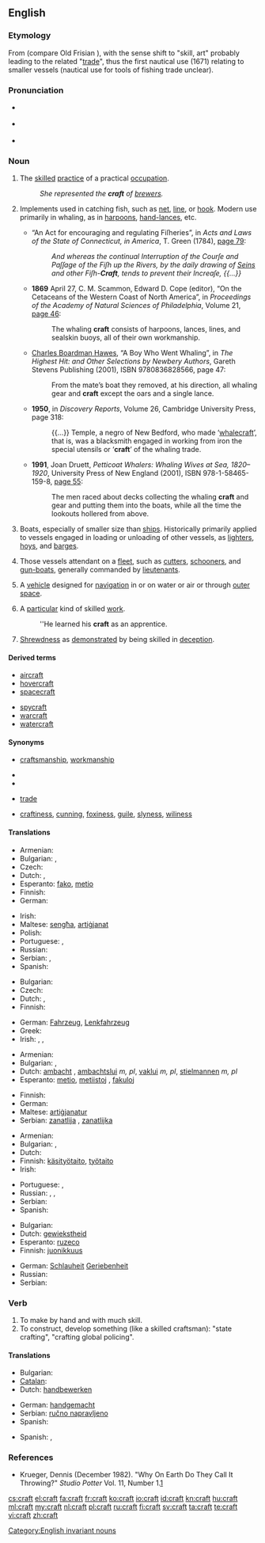 ==English==
{{wikipedia|dab=craft (disambiguation)|craft}}

===Etymology===
From {{etyl|ang|en}} {{term|cræft|lang=ang}} (compare Old Frisian {{term|creft|lang=ofs}}), with the sense shift to "skill, art" probably leading to the related "[[trade]]", thus the first nautical use (1671) relating to smaller vessels (nautical use for tools of fishing trade unclear).

===Pronunciation===
* {{a|RP}} {{IPA|/kɹɑːft/}}
*: {{rhymes|ɑːft}}
* {{a|US}} {{IPA|/kɹæft/}}
* {{audio|en-us-craft.ogg|Audio (US)}}

===Noun===
{{en-noun|craft|-|pl2=crafts}}

# {{countable|plural: '''crafts'''}} The [[skilled]] [[practice]] of a practical [[occupation]].
#: ''She represented the '''craft''' of [[brewer]]s.''
# {{context|nautical|whaling}} Implements used in catching fish, such as [[net]], [[line]], or [[hook]]. Modern use primarily in whaling, as in [[harpoon]]s, [[hand-lance]]s, etc.
#* {{ante|1784}} “An Act for encouraging and regulating Fiſheries”, in ''Acts and Laws of the State of Connecticut, in America'', T. Green (1784), [http://books.google.com/books?id=ywc4AAAAIAAJ&pg=PA79&dq=craft page 79]:
#*: ''And whereas the continual Interruption of the Courſe and Paſſage of the Fiſh up the Rivers, by the daily drawing of [[sein|Seins]] and other Fiſh-'''Craft''', tends to prevent their Increaſe, {{...}}'' <!-- [sic] italics -->
#* '''1869''' April 27, C. M. Scammon, Edward D. Cope (editor), “On the Cetaceans of the Western Coast of North America”, in ''Proceedings of the Academy of Natural Sciences of Philadelphia'', Volume 21, [http://books.google.com/books?id=9IEOAQAAIAAJ&pg=RA1-PA46&dq=craft page 46]:
#*: The whaling '''craft''' consists of harpoons, lances, lines, and sealskin buoys, all of their own workmanship.
#* {{ante|1923}} [[w:Charles Boardman Hawes|Charles Boardman Hawes]], “A Boy Who Went Whaling”, in ''The Highest Hit: and Other Selections by Newbery Authors'',<sup >[http://books.google.com/books?id=xZC5QKSqW8UC ]</sup> Gareth Stevens Publishing (2001), ISBN 9780836828566, page 47:
#*: From the mate’s boat they removed, at his direction, all whaling gear and '''craft''' except the oars and a single lance.
#* '''1950''', in ''Discovery Reports'', Volume 26,<sup >[http://books.google.com/books?id=GFgqAAAAMAAJ ]</sup> Cambridge University Press, page 318:
#*: {{...}} Temple, a negro of New Bedford, who made ‘[[whalecraft]]’, that is, was a blacksmith engaged in working from iron the special utensils or ‘'''craft'''’ of the whaling trade.
#* '''1991''', Joan Druett, ''Petticoat Whalers: Whaling Wives at Sea, 1820–1920'', University Press of New England (2001), ISBN 978-1-58465-159-8, [http://books.google.com/books?id=lwfRQFIeBYMC&pg=PA55&dq=craft page 55]:
#*: The men raced about decks collecting the whaling '''craft''' and gear and putting them into the boats, while all the time the lookouts hollered from above.
# {{context|nautical}} Boats, especially of smaller size than [[ship]]s. Historically primarily applied to vessels engaged in loading or unloading of other vessels, as [[lighter]]s, [[hoy]]s, and [[barge]]s.
# {{context|nautical|British Royal Navy}} Those vessels attendant on a [[fleet]], such as [[cutter]]s, [[schooner]]s, and [[gun-boat]]s, generally commanded by [[lieutenant]]s.
# {{countable|plural: '''craft'''}} A [[vehicle]] designed for [[navigation]] in or on water or air or through [[outer space]].
# {{countable|plural: '''crafts'''}} A [[particular]] kind of skilled [[work]].
#: ''He learned his '''craft''' as an apprentice.
# {{uncountable}} [[shrewdness|Shrewdness]] as [[demonstrate]]d by being skilled in [[deception]].

====Derived terms====
{{top2}}
* [[aircraft]]
* [[hovercraft]]
* [[spacecraft]]
{{mid2}}
* [[spycraft]]
* [[warcraft]]
* [[watercraft]]
{{bottom}}

====Synonyms====
* {{sense|skill at work}} [[craftsmanship]], [[workmanship]]
* {{sense|nautical sense}}
* {{sense|vehicle}}
* {{sense|kind of skilled work}} [[trade]]
* {{sense|shrewdness}} [[craftiness]], [[cunning]], [[foxiness]], [[guile]], [[slyness]], [[wiliness]]

====Translations====
{{trans-top|skilled practice}}
* Armenian: {{t-|hy|արհեստ|tr=arhest}}
* Bulgarian: {{t+|bg|занаят|m}},  {{t|bg|професия|f}}
* Czech: {{t-|cs|řemeslo|n}}
* Dutch: {{t-|nl|stiel|m}}, {{t+|nl|vak|n}}
* Esperanto: [[fako]], [[metio]]
* Finnish: {{t+|fi|taito}}
* German: {{t+|de|Handwerk}}
{{trans-mid}}
* Irish: {{t-|ga|ceird|f|xs=Irish}}
* Maltese: [[sengħa]], [[artiġjanat]]
* Polish: {{t+|pl|rzemiosło|n}}
* Portuguese: {{t+|pt|arte|m}}, {{t+|pt|ofício|m}}
* Russian: {{t|ru|ремесло|n|sc=Cyrl|tr=remesló}}
* Serbian: {{t-|sr|zanat}}, {{t-|sr|zanatstvo}}
* Spanish: {{t+|es|oficio|m}}
{{trans-bottom}}

{{trans-top|vehicle designed for navigation}}
* Bulgarian: {{t|bg|плавателен съд}}
* Czech: {{t-|cs|plavidlo|n}}
* Dutch: {{t+|nl|tuig|n}}, {{t+|nl|toestel|n}}
* Finnish: {{t+|fi|alus}}
{{trans-mid}}
* German: [[Fahrzeug]], [[Lenkfahrzeug]]
* Greek: {{t+|el|σκάφος|n|tr=skáfos}}
* Irish: {{t+|ga|árthach|m|xs=Irish}}, {{t+|ga|bád|m|xs=Irish}}, {{t-|ga|soitheach|m|xs=Irish}}
{{trans-bottom}}

{{trans-top|people who perform a particular kind of skilled work}}
* Armenian: {{t-|hy|արհեստավոր|tr=arhestavor}}
* Bulgarian: {{t|bg|еснаф|m}},  {{t|bg|гилдия|f}}
* Dutch: [[ambacht]] {{m}}, [[ambachtslui]] ''m, pl'', [[vaklui]] ''m, pl'', [[stielmannen]] ''m, pl''
* Esperanto: [[metio]], [[metiistoj]] {{p}}, [[fakuloj]] {{p}}
{{trans-mid}}
* Finnish: {{t-|fi|ammattikunta}}
* German: {{t+|de|Handwerker}}
* Maltese: [[artiġjanatur]] {{m}}
* Serbian: [[zanatlija]] {{m}}, [[zanatlijka]] {{f}}
{{trans-bottom}}

{{trans-top|skill in an occupation}}
* Armenian: {{t-|hy|արհեստ|tr=arhest}}
* Bulgarian: {{t+|bg|ловкост|f}},  {{t|bg|умение|n}}
* Dutch: {{t-|nl|vakmanschap}}
* Finnish: [[käsityötaito]], [[työtaito]]
* Irish: {{t+|ga|ceardaíocht|f|xs=Irish}}
{{trans-mid}}
* Portuguese: {{t+|pt|habilidade|f}}, {{t+|pt|perícia|f}}
* Russian: {{t|ru|умение|n|sc=Cyrl|tr=uménije}}, {{t|ru|сноровка|f|sc=Cyrl|tr=snoróvka}}, {{t|ru|искусство|n|sc=Cyrl|tr=iskússtvo}}
* Serbian: {{t-|sr|zanat}}
* Spanish: {{t+|es|pericia|f}}
{{trans-bottom}}

{{trans-top|shrewdness}}
* Bulgarian: {{t|bg|хитрост|f}}
* Dutch: [[gewiekstheid]] {{f}}
* Esperanto: [[ruzeco]]
* Finnish: [[juonikkuus]]
{{trans-mid}}
* German: [[Schlauheit]] [[Geriebenheit]]
* Russian: {{t|ru|хитрость|f|sc=Cyrl|tr=xítrost'}}
* Serbian: {{t-|sr|prepredenost}}
{{trans-bottom}}

===Verb===
{{en-verb}}

# To make by hand and with much skill.
# To construct, develop something (like a skilled craftsman): "state crafting", "crafting global policing".

====Translations====
{{trans-top|make by hand}}
* Bulgarian: {{t|bg|изработвам на ръка}}
* [[Catalan]]: {{t|ca|fet a mà}}
* Dutch: [[handbewerken]]
{{trans-mid}}
* German: [[handgemacht]]
* Serbian: [[ručno napravljeno]]
* Spanish: {{t-|es|labrar}}
{{trans-bottom}}

{{trans-top|construct, develop}}
* Spanish: {{t+|es|construir}}, {{t-|es|desarrollar}}
{{trans-mid}}
{{trans-bottom}}

===References===
* Krueger, Dennis (December 1982). "Why On Earth Do They Call It Throwing?" ''Studio Potter'' Vol. 11, Number 1.[http://www.studiopotter.org/articles/?art=art0001]

[[Category:English invariant nouns]]

[[cs:craft]]
[[el:craft]]
[[fa:craft]]
[[fr:craft]]
[[ko:craft]]
[[io:craft]]
[[id:craft]]
[[kn:craft]]
[[hu:craft]]
[[ml:craft]]
[[my:craft]]
[[nl:craft]]
[[pl:craft]]
[[ru:craft]]
[[fi:craft]]
[[sv:craft]]
[[ta:craft]]
[[te:craft]]
[[vi:craft]]
[[zh:craft]]
